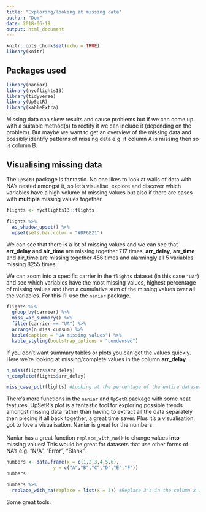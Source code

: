```yaml
---
title: "Exploring/looking at missing data"
author: "Dom"
date: 2018-06-19
output: html_document
---
```


```r
knitr::opts_chunk$set(echo = TRUE)
library(knitr)
```

## Packages used

```r
library(naniar)
library(nycflights13)
library(tidyverse)
library(UpSetR)
library(kableExtra)
```

Missing data can skew results and cause problems but if we can come up with a suitable method(s) to rectify it we can include it (depending on the problem). But maybe we want to get an overview of the missing data and possibly identify patterns of missing data e.g. if column A is missing then so is column B.

## Visualising missing data

The ``UpSetR`` package is fantastic. No one likes to look at walls of data with NA's nested amongst it, so let's visualise, explore and discover which variables have a high volume of missing values but also if there are cases with **multiple** missing values together.

```r
flights <- nycflights13::flights

flights %>%
  as_shadow_upset() %>%
  upset(sets.bar.color = "#DF6E21")
```

We can see that there is a lot of missing values and we can see that **arr_delay** and **air_time** are missing together 717 times, **arr_delay**, **arr_time** and **air_time** are missing together 456 times and alarmingly all 5 variables missing 8255 times.

We can zoom into a specific carrier in the ``flights`` dataset (in this case ``"UA"``) and see which variables have the most missing values, highest percentage of missing values and then a cumulative sum of the missing values over all the variables. For this I'll use the ``naniar`` package.

```r
flights %>%
  group_by(carrier) %>%
  miss_var_summary() %>%
  filter(carrier == "UA") %>%
  arrange(n_miss_cumsum) %>%
  kable(caption = "UA missing values") %>%
  kable_styling(bootstrap_options = "condensed")
```

If you don't want summary tables or plots you can get the values quickly. Here we're looking at missing/complete values in the column **arr_delay**.

```r
n_miss(flights$arr_delay)
n_complete(flights$arr_delay)

miss_case_pct(flights) #Looking at the percentage of the entire dataset
```

There's more functions in the ``naniar`` and ``UpSetR`` package with some neat features. UpSetR's plot is a fantastic tool for exploring possible trends amongst missing data rather than having to extract all the data separately then piecing it all back together, a great time saver. Plus it's a visualisation, got to love a visualisation. Naniar is great for the numbers. 
\
\
Naniar has a great function ``replace_with_na()`` to change values **into** missing values! This would be great for datasets that use other forms of NA's e.g. "N/A", "Error", "Blank".

```r
numbers <- data.frame(x = c(1,2,3,4,5,6),
                 y = c("A","B","C","D","E","F"))
numbers

numbers %>%
  replace_with_na(replace = list(x = 3)) #Replace 3's in the column x with NA
```

Some great tools.
